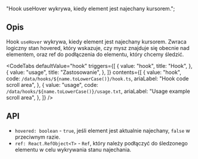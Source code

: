   "Hook useHover wykrywa, kiedy element jest najechany kursorem.";


<Heading title={name} color={roughNotationColor} />

## Opis

Hook `useHover` wykrywa, kiedy element jest najechany kursorem. Zwraca logiczny stan hovered, który wskazuje, czy mysz znajduje się obecnie nad elementem, oraz ref do podłączenia do elementu, który chcemy śledzić.

<Separator className="my-5" aria-hidden="true" />

<CodeTabs
  defaultValue="hook"
  triggers={[
    {
      value: "hook",
      title: "Hook",
    },
    {
      value: "usage",
      title: "Zastosowanie",
    },
  ]}
  contents={[
    {
      value: "hook",
      code: `/data/hooks/${name.toLowerCase()}/hook.ts`,
      ariaLabel: "Hook code scroll area",
    },
    {
      value: "usage",
      code: `/data/hooks/${name.toLowerCase()}/usage.txt`,
      ariaLabel: "Usage example scroll area",
    },
  ]}
/>

## API

- `hovered: boolean` - `true`, jeśli element jest aktualnie najechany, `false` w przeciwnym razie.
- `ref: React.RefObject<T>` - `Ref`, który należy podłączyć do śledzonego elementu w celu wykrywania stanu najechania.
